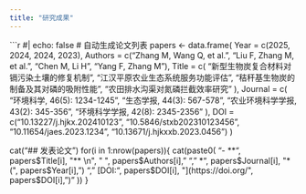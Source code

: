 ```yaml
---
title: "研究成果"
---
```


```r
#| echo: false
# 自动生成论文列表
papers <- data.frame(
  Year = c(2025, 2024, 2024, 2023),
  Authors = c("Zhang M, Wang Q, et al.", "Liu F, Zhang M, et al.", "Chen M, Li H", "Yang F, Zhang M"),
  Title = c(
    "新型生物炭复合材料对镉污染土壤的修复机制",
    "江汉平原农业生态系统服务功能评估",
    "秸秆基生物炭的制备及其对磷的吸附性能",
    "农田排水沟渠对氮磷拦截效率研究"
  ),
  Journal = c(
    "环境科学, 46(5): 1234-1245",
    "生态学报, 44(3): 567-578",
    "农业环境科学学报, 43(2): 345-356",
    "环境科学学报, 42(8): 2345-2356"
  ),
  DOI = c("10.13227/j.hjkx.202410123", "10.5846/stxb202310123456", "10.11654/jaes.2023.1234", "10.13671/j.hjkxxb.2023.0456")
)

cat("## 发表论文\n")
for(i in 1:nrow(papers)){
  cat(paste0(
    "- **", papers$Title[i], "**  \n",
    "  ", papers$Authors[i], "  \n",
    "  *", papers$Journal[i], "* (", papers$Year[i], ")  \n",
    "  [DOI:", papers$DOI[i], "](https://doi.org/", papers$DOI[i], ")\n\n"
  ))
}
